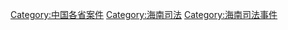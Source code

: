 [[Category:中国各省案件|Category:中国各省案件]]
[[Category:海南司法|Category:海南司法]]
[[Category:海南司法事件|Category:海南司法事件]]